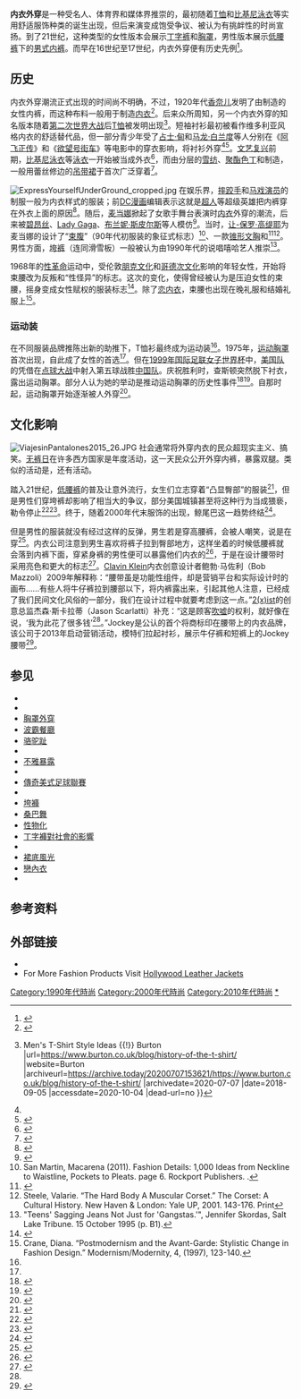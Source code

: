 {{NoteTA
|G1=Show
|G2=Football
|1=zh-cn:朋克文化; zh-tw:龐克文化; zh-sg:庞克文化;
}}

{{multiple image|perrow = 2|total_width=250
| image1 = Womanizer Miami.jpg
| image2 = CSD 2011 - Marienplatz - Oscar Loya - 3 (cropped).JPG
| footer = [[布兰妮·斯皮尔斯|布兰妮·斯皮尔斯]]（左）和{{tsl|en|Oscar Loya|奥斯卡·洛亚}}（右）曾在舞台表演时外穿[[内衣|内衣]]。
}}

'''内衣外穿'''是一种受名人、体育界和媒体界推崇的{{tsl|en|fashion trend|时尚潮流}}，最初随着[[T恤|T恤]]和[[比基尼泳衣|比基尼泳衣]]等实用舒适服饰种类的诞生出现，但后来演变成饱受争议、被认为有挑衅性的时尚宣扬。到了21世纪，这种类型的女性版本会展示[[丁字裤|丁字裤]]和[[胸罩|胸罩]]，男性版本展示[[垮裤|低腰裤]]下的[[男式内裤|男式内裤]]。而早在16世纪至17世纪，内衣外穿便有历史先例<ref>{{cite web|title=Underwear as outerwear|url=http://news.bbc.co.uk/1/hi/magazine/7689554.stm|publisher=BBC News|author=Lisa Jardine|date=2008-10-24|accessdate=2010-02-05|archive-date=2020-11-09|archive-url=https://web.archive.org/web/20201109042357/http://news.bbc.co.uk/1/hi/magazine/7689554.stm|dead-url=no}}</ref>。

== 历史 ==
内衣外穿潮流正式出现的时间尚不明确，不过，1920年代[[香奈儿|香奈儿]]发明了由{{tsl|en|jersey (布料)|泽西布}}制造的女性内裤，而这种布料一般用于制造[[内衣|内衣]]<ref>{{cite web |title=From Marlon Brando to Kendall Jenner, 27 of the Best Classic White T-Shirts Ever |url=https://www.vogue.com/article/best-classic-white-t-shirts-of-all-time |website=Vogue |archiveurl=https://archive.today/20200707155303/https://www.vogue.com/article/best-classic-white-t-shirts-of-all-time |archivedate=2020-07-07 |date=2015-05-20 |dead-url=no |accessdate=2020-10-04 }}</ref>。后来众所周知，另一个内衣外穿的知名版本随着[[第二次世界大战|第二次世界大战]]后[[T恤|T恤]]被发明出现<ref name="Burton">{{cite web |author1=monty |title=History of the T-Shirt {{!}} Men's T-Shirt Style Ideas {{!}} Burton |url=https://www.burton.co.uk/blog/history-of-the-t-shirt/ |website=Burton |archiveurl=https://archive.today/20200707153621/https://www.burton.co.uk/blog/history-of-the-t-shirt/ |archivedate=2020-07-07 |date=2018-09-05 |accessdate=2020-10-04 |dead-url=no }}</ref>。短袖衬衫最初被看作维多利亚风格内衣的舒适替代品，但一部分青少年受了[[占士·甸|占士·甸]]和[[马龙·白兰度|马龙·白兰度]]等人分别在《[[阿飛正傳_(1955年電影)|阿飞正传]]》和《[[欲望号街车_(1951年电影)|欲望号街车]]》等电影中的穿衣影响，将衬衫外穿<ref name="Burton"/><ref>{{cite web |url=http://www.filmsite.org/stre.html |title=A Streetcar Named Desire – AMC filmsite |publisher=Filmsite.org |date=1947-12-03 |accessdate=2010-10-26 |archiveurl=https://archive.today/20120802125457/http://www.filmsite.org/stre.html |archivedate=2012-08-02 |dead-url=no }}</ref>。[[文艺复兴|文艺复兴]]前期，[[比基尼泳衣|比基尼泳衣]]等[[泳衣|泳衣]]一开始被当成外衣<ref>{{cite book|author=Stephanie Pedersen|title=Bra|url=https://archive.org/details/brathousandyears0000pede|p= [https://archive.org/details/brathousandyears0000pede/page/8 8]|publisher= David & Charles|year= 2004|isbn=0-7153-2067-X}}</ref>，而由分层的[[雪纺|雪纺]]、[[聚酯|聚酯]][[色丁|色丁]]和{{tsl|en|charmeuse|软缎}}制造，一般用蕾丝修边的[[吊带裙|吊带裙]]于{{tsl|en|1990s in fashion|1990年代服饰|1990年代}}首次广泛穿着<ref>{{cite book|title=The Greenwood encyclopedia of clothing through American history 1900 to the present|year=2008|publisher=Greenwood Press|location=Westport, Conn.|isbn=9780313358555|page=229|url=https://books.google.com/books?id=rQCEF-tG77AC&pg=RA1-PA229#v=onepage&q&f=false|editor=Amy T. Peterson & Ann T. Kellogg}}</ref>。

[[File:ExpressYourselfUnderGround_cropped.jpg|thumb]]
在娱乐界，[[摔跤|摔跤手]]和[[马戏|马戏演员]]的制服一般为内衣样式的服装；前[[DC漫画|DC漫画]]编辑{{tsl|en|Julius Schwartz|朱利叶斯·施瓦兹}}表示这就是[[超人|超人]]等超级英雄把内裤穿在外衣上面的原因<ref>{{cite web |last1=Hiskey |first1=Daven |title=Why Superheroes Wear their Underwear on the Outside |url=http://www.todayifoundout.com/index.php/2013/12/superheroes-wear-underwear-outside/ |date=2013-12-26 |website=Today I Found Out |accessdate=2020-10-04 |archive-date=2020-11-23 |archive-url=https://web.archive.org/web/20201123193627/https://www.todayifoundout.com/index.php/2013/12/superheroes-wear-underwear-outside/ |dead-url=no }}</ref>。随后，[[麦当娜|麦当娜]]掀起了女歌手舞台表演时[[女式内衣|内衣]]外穿的潮流，后来被[[碧昂丝|碧昂丝]]、[[Lady_Gaga|Lady Gaga]]、[[布兰妮·斯皮尔斯|布兰妮·斯皮尔斯]]等人模仿<ref>{{cite web|title=Underwear as outerwear|url=https://www.theguardian.com/culture/2009/nov/29/lingerie-beyonce-lily-allen-rihanna|author=Alice Fisher|date=2009-11-29|publisher=The Observer|accessdate=2010-02-05|registration=yes|archive-date=2019-04-10|archive-url=https://web.archive.org/web/20190410051125/https://www.theguardian.com/culture/2009/nov/29/lingerie-beyonce-lily-allen-rihanna|dead-url=no}}</ref>。当时，[[让-保罗·高缇耶|让-保罗·高缇耶]]为麦当娜的{{tsl|en|Blond Ambition World Tour|金发雄心世界巡回演唱会}}设计了“[[束腹|束腹]]”（90年代初服装的象征式标志）<ref>San Martin, Macarena (2011). Fashion Details: 1,000 Ideas from Neckline to Waistline, Pockets to Pleats. page 6. Rockport Publishers. {{ISBN|978-1-5925-3716-7}}.</ref>、一款[[神奇胸罩|锥形文胸]]和{{tsl|en|girdles|束腰带}}<ref>{{cite web |last1=Dana |first1=Rebecca |title=Lady Gaga, Katy Perry, Madonna: Dueling Cone Bras |url=https://www.thedailybeast.com/lady-gaga-katy-perry-madonna-dueling-cone-bras |work=[[每日野獸|The Daily Beast]] |archiveurl=https://archive.today/20200707204756/https://www.thedailybeast.com/lady-gaga-katy-perry-madonna-dueling-cone-bras |archivedate=2020-07-07 |date=2010-06-15 |accessdate=2020-10-04 |dead-url=no }}</ref><ref>Steele, Valarie. “The Hard Body A Muscular Corset.” The Corset: A Cultural History. New Haven & London: Yale UP, 2001. 143-176. Print</ref>。男性方面，[[垮裤|垮裤]]（连同滑雪板）一般被认为由1990年代的说唱嘻哈艺人推崇<ref>"Teens' Sagging Jeans Not Just for 'Gangstas.'", Jennifer Skordas, Salt Lake Tribune. 15 October 1995 (p. B1).</ref>。

1968年的[[性革命|性革命]]运动中，受伦敦[[朋克文化|朋克文化]]和[[哥德次文化|哥德次文化]]影响的年轻女性，开始将束腰改为反叛和“性怪异”的标志。这次的变化，使得曾经被认为是压迫女性的束腰，摇身变成女性赋权的服装标志<ref>{{cite journal|last=Wilkins|first=Amy|title="So Full of Myself as a Chick": Goth Women, Sexual Independence, and Gender Egalitarianism|url=https://archive.org/details/sim_gender-society_2004-06_18_3/page/328|journal=Gender and Society|volume=18|issue=3|date=June 2004|pages=328–49|jstor=4149405|doi=10.1177/0891243204264421|citeseerx=<!-- 10.1.1.413.9162 -->}}</ref>。除了[[恋内衣|恋内衣]]，束腰也出现在晚礼服和结婚礼服上<ref>Crane, Diana. “Postmodernism and the Avant-Garde: Stylistic Change in Fashion Design.” Modernism/Modernity, 4, (1997), 123-140.</ref>。

=== 运动装 ===
在不同服装品牌推陈出新的助推下，T恤衫最终成为运动装<ref name="Burton"/>。1975年，[[运动胸罩|运动胸罩]]首次出现，自此成了女性的首选<ref name=komar/>。但在[[1999年国际足联女子世界杯|1999年国际足联女子世界杯]]{{tsl|en|1999 FIFA Women's World Cup Final|1999年国际足联女子世界杯决赛|决赛}}中，[[美国国家女子足球队|美国队]]的{{tsl|en|Brandi Chastain|布兰迪·查斯顿}}凭借在[[点球大战|点球大战]]中射入第五球战胜[[中国国家女子足球队|中国队]]。庆祝胜利时，查斯顿突然脱下衬衣，露出运动胸罩。部分人认为她的举动是推动运动胸罩的历史性事件<ref name=komar>{{cite web |last1=Komar |first1=Marlen |title=The Surprising Feminist History Of The Sports Bra Will Make You Seriously Angry |url=https://www.bustle.com/p/the-history-of-the-sports-bra-is-surprisingly-feminist-68920 |website=Bustle |accessdate=2019-03-22 |archive-date=2020-10-11 |archive-url=https://web.archive.org/web/20201011011524/https://www.bustle.com/p/the-history-of-the-sports-bra-is-surprisingly-feminist-68920 |dead-url=no }}</ref><ref name="Distillations">{{cite journal |last1=Roberts |first1=Jacob |title=Women's work |journal=Distillations |date=2017 |volume=3 |issue=1 |pages=6–11 |url=https://www.sciencehistory.org/distillations/magazine/womens-work |accessdate=2018-03-22 |archive-date=2018-03-23 |archive-url=https://web.archive.org/web/20180323154959/https://www.sciencehistory.org/distillations/magazine/womens-work |dead-url=no }}</ref>。自那时起，运动胸罩开始逐渐被人外穿<ref name=krucoff>{{Cite news|url=http://articles.latimes.com/1999/aug/09/health/he-63977|title=Sports Bras Are a Bust for Some|last=Krucoff|first=Carol|date=1999-08-09|work=Los Angeles Times|access-date=2009-09-11|archive-url=https://web.archive.org/web/20090406170555/http://articles.latimes.com/1999/aug/09/health/he-63977|archive-date=2009-04-06|dead-url=no}}</ref>。

== 文化影响 ==
[[File:ViajesinPantalones2015_26.JPG|thumb]]
社会通常将外穿内衣的民众超现实主义、搞笑。[[无裤日|无裤日]]在许多西方国家是年度活动，这一天民众公开外穿内裤，暴露双腿。类似的活动是{{tsl|en|No Pants Subway Ride|地铁无裤日}}，还有{{tsl|en|Undie Run|内衣一族跑}}活动。

踏入21世纪，[[低腰裤|低腰裤]]的普及让{{tsl|en|whale tail|鲸尾巴}}意外流行，女生们立志穿着“凸显臀部”的服装<ref>{{cite news |title=Celebrities Are Showing Off Butt Cleavage - ABC News |url=https://abcnews.go.com/GMA/story?id=125903&tqkw=&tqshow=GMA&page=1 |accessdate=2006-01-06 |work=ABC News |date=2002-07-25 |archive-date=2020-12-16 |archive-url=https://web.archive.org/web/20201216115310/https://abcnews.go.com/GMA/story?id=125903&tqkw=&tqshow=GMA&page=1 |dead-url=no }}</ref>，但是男性们穿垮裤却影响了相当大的争议，部分美国城镇甚至将这种行为当成猥亵，勒令停止<ref>{{cite news |last=Siddique |first=Haroon |date=2007-06-14 |url=https://www.theguardian.com/usa/story/0,,2103190,00.html |title=US town bans saggy pants |work=[[衛報|The Guardian]] |publisher={{tsl|en|Guardian Media Group||Guardian Media Group}} |accessdate=2007-06-15}}</ref><ref>{{cite news|last=Schneiderman|first=R.M.|title=Ad Campaign Asks Queens Bus Riders to Pull Up Their Pants|url=https://blogs.wsj.com/metropolis/2010/05/17/ad-campaign-asks-queens-bus-rider-to-pull-of-their-pants/|accessdate=2010-05-28|newspaper=[[华尔街日报|The Wall Street Journal]]|agency=Metropolis (blog)|date=2010-05-17|archive-date=2020-08-09|archive-url=https://web.archive.org/web/20200809060456/https://blogs.wsj.com/metropolis/2010/05/17/ad-campaign-asks-queens-bus-rider-to-pull-of-their-pants/|dead-url=no}}</ref>。终于，随着2000年代末{{tsl|en|High-waisted jeans|高腰牛仔裤|高腰}}服饰的出现，鲸尾巴这一趋势终结<ref>{{cite news|first=Alex|last=Kczynski|url=https://www.nytimes.com/2004/09/12/fashion/12THON.html|title=Now You See It, Now You Don't|publisher=Fashion & Style|work=New York Times|date=2004-09-12|accessdate=2008-10-30|quote=Certainly, American clothing designers are now embracing a more modest look, their focus shifting from low-slung jeans and exposed midriffs to high-waisted trousers and cardigans.|archive-date=2015-05-28|archive-url=https://web.archive.org/web/20150528044256/http://www.nytimes.com/2004/09/12/fashion/12THON.html|dead-url=no}}</ref>。

但是男性的服装就没有经过这样的反弹，男生若是穿高腰裤，会被人嘲笑，说是在穿{{tsl|en|Dad jeans|老爸款牛仔裤}}<ref>{{Cite news| author=Associated Press| title=Obama: No apologies for 'dad jeans'| newspaper=[[芝加哥太陽報|Chicago Sun Times]]| date=2009-07-21| url=http://www.suntimes.com/news/politics/obama/1676604,w-obama-all-star-mom-jeans-072109.article| accessdate=2013-02-05| dead-url=yes| archiveurl=https://web.archive.org/web/20100302222804/http://www.suntimes.com/news/politics/obama/1676604,w-obama-all-star-mom-jeans-072109.article| archivedate=2010-03-02}}</ref>。内衣公司注意到男生喜欢将裤子拉到臀部地方，这样坐着的时候低腰裤就会落到内裤下面，穿紧身裤的男性便可以暴露他们内衣的{{tsl|en|waistband|腰带}}<ref>{{cite web |title=Underwear shows more than you think: Underwear Matters - AskMen |url=https://uk.askmen.com/top_10/entertainment/top-5-reasons-underwear-matters_5.html |website={{tsl|en|AskMen||AskMen}} |archiveurl=https://archive.today/20200704234721/https://uk.askmen.com/top_10/entertainment/top-5-reasons-underwear-matters_5.html |archivedate=2020-07-04 |dead-url=no |quote=Men tend not to wear their trousers around their waists anymore, especially when it comes to jeans. Low-rise jeans are made to sit on your hips and this leaves the waistband of your underwear exposed. Your underwear is more visible than you think; the slight bend over or lift of your arms can show the world what you're rocking down there. |accessdate=2020-10-04 }}</ref>，于是在设计腰带时采用亮色和更大的标志<ref name=WWD>{{cite news |title=Underwear Waistbands: A Peekaboo Fashion Trend - WWD |url=https://wwd.com/fashion-news/fashion-features/underwear-waistbands-make-a-fashion-trend-2098105/ |work=WWD |date=2009-04-09 |accessdate=2020-10-04 |archive-date=2020-10-20 |archive-url=https://web.archive.org/web/20201020123316/https://wwd.com/fashion-news/fashion-features/underwear-waistbands-make-a-fashion-trend-2098105/ |dead-url=no }}</ref>。[[卡爾文·克雷恩|Clavin Klein]]内衣创意设计者鲍勃·马佐利（Bob Mazzoli）2009年解释称：“腰带虽是功能性组件，却是营销平台和实际设计时的画布......有些人将牛仔裤拉到腰部以下，将内裤露出来，引起其他人注意，已经成了我们民间文化风俗的一部分，我们在设计过程中就要考虑到这一点。”[[2(x)IST|2(x)ist]]的创意总监杰森·斯卡拉蒂（Jason Scarlatti）补充：“这是顾客[[吹嘘|吹嘘]]的权利，就好像在说，‘我为此花了很多钱’<ref name="WWD"/>。”Jockey是公认的首个将商标印在腰带上的内衣品牌，该公司于2013年启动营销活动，模特们拉起衬衫，展示牛仔裤和短裤上的Jockey腰带<ref>{{cite web |title=Are You Ready to Show You're Jockey? |url=https://www.jockey.com.ph/blogs/news/9275267-are-you-ready-to-show-youre-jockey |date=2013-05-17 |quote=Ever noticed guys with low-riding jeans deliberately showing their briefs’ waistband? Not the peeking type? Well, Jockey is. And they’ve turned this into a campaign. Jockey, inventor of the men’s Y-Front briefs and the first to use a branded waistband, launched their “Show You’re Jockey” campaign last Wednesday, May 15 at the Society Lounge in Makati City. The worldwide campaign will feature men and women of different nationalities revealing their Jockey underwear. |archiveurl=https://web.archive.org/web/20131128084653/http://www.jockey.com.ph/blogs/news/9275267-are-you-ready-to-show-youre-jockey |archivedate=2013-11-28 |accessdate=2020-10-04 |dead-url=no }}</ref>。

== 参见 ==
{{Div col|colwidth=18em}}

* {{tsl|en|Bikini in popular culture|流行文化中的比基尼}}
* {{tsl|en|Bikini News|比基尼新闻}}
* [[胸罩|胸罩外穿]]
* [[波霸餐廳|波霸餐廳]]
* [[骆驼趾|骆驼趾]]
* {{tsl|en|Go Topless Day|无上衣日}}
* [[不雅暴露|不雅暴露]]
* {{tsl|en|Leotard|韻律服}}
* [[傳奇美式足球聯賽|傳奇美式足球聯賽]]
* {{tsl|en|Miss Bumbum|美臀小姐}}
* [[垮褲|垮褲]]
* [[桑巴舞|桑巴舞]]
* [[性物化|性物化]]
* [[丁字褲對社會的影響|丁字褲對社會的影響]]
* {{tsl|en|Swimsuit competition|泳衣竞赛}}
* [[裙底風光|裙底風光]]
* [[戀內衣|戀內衣]]
* {{tsl|en|Whale tail|鲸尾巴}}

{{div col end}}

== 参考资料 ==
{{reflist|2}}

== 外部链接 ==
* {{cite web|url=http://threadforthought.net/2009/09/01/innerwear-as-outerwear-pt-1/|title=Innerwear as Outerwear|author=Tove Hermanson|date=2009-09-01|publisher=Thread for Thought blog|archive-url=https://web.archive.org/web/20090928072118/http://threadforthought.net/2009/09/01/innerwear-as-outerwear-pt-1/|archive-date=2009-09-28|dead-url=yes|accessdate=2020-10-04}}
* For More Fashion Products Visit [https://www.hleatherjackets.com/ Hollywood Leather Jackets] {{Wayback|url=https://www.hleatherjackets.com/ |date=20210628192954 }}

[[Category:1990年代時尚|Category:1990年代時尚]]
[[Category:2000年代時尚|Category:2000年代時尚]]
[[Category:2010年代時尚|Category:2010年代時尚]]
[[Category:内衣|*]]
